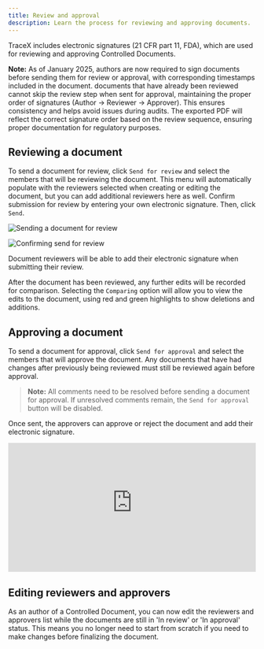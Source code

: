 ```yaml
---
title: Review and approval
description: Learn the process for reviewing and approving documents.
---
```



TraceX includes electronic signatures (21 CFR part 11, FDA), which are used for reviewing and approving Controlled Documents.

**Note:** As of January 2025, authors are now required to sign documents before sending them for review or approval, with corresponding timestamps included in the document. documents that have already been reviewed cannot skip the review step when sent for approval, maintaining the proper order of signatures (Author → Reviewer → Approver). This ensures consistency and helps avoid issues during audits. The exported PDF will reflect the correct signature order based on the review sequence, ensuring proper documentation for regulatory purposes.

## Reviewing a document

To send a document for review, click `Send for review` and select the members that will be reviewing the document. This menu will automatically populate with the reviewers selected when creating or editing the document, but you can add additional reviewers here as well. Confirm submission for review by entering your own electronic signature. Then, click `Send`.

<Image 
src={sendForReview} 
alt='Sending a document for review' 
inferSize
quality='max'
/>

<Image
src={reviewConfirmation}
alt='Confirming send for review'
inferSize
quality='max'
/>

Document reviewers will be able to add their electronic signature when submitting their review.

After the document has been reviewed, any further edits will be recorded for comparison. Selecting the `Comparing` option will allow you to view the edits to the document, using red and green highlights to show deletions and additions.

## Approving a document

To send a document for approval, click `Send for approval` and select the members that will approve the document. Any documents that have had changes after previously being reviewed must still be reviewed again before approval.

> **Note:** All comments need to be resolved before sending a document for approval. If unresolved comments remain, the `Send for approval` button will be disabled.

Once sent, the approvers can approve or reject the document and add their electronic signature.

<div style="position: relative; padding-top: 52.02231520223152%;">
  <iframe
    src="https://customer-davn16od7sue0s1k.cloudflarestream.com/95e3fd423c9f9d783644b5fe086d24ed/iframe?poster=https%3A%2F%2Fcustomer-davn16od7sue0s1k.cloudflarestream.com%2F95e3fd423c9f9d783644b5fe086d24ed%2Fthumbnails%2Fthumbnail.jpg%3Ftime%3D%26height%3D600"
    loading="lazy"
    style="border: none; position: absolute; top: 0; left: 0; height: 100%; width: 100%;"
    allow="accelerometer; gyroscope; autoplay; encrypted-media; picture-in-picture;"
    allowfullscreen="true"
  ></iframe>
</div>

## Editing reviewers and approvers

As an author of a Controlled Document, you can now edit the reviewers and approvers list while the documents are still in 'In review' or 'In approval' status. This means you no longer need to start from scratch if you need to make changes before finalizing the document.